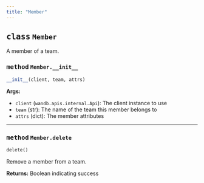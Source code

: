 ```yaml
---
title: "Member"
---
```









## <kbd>class</kbd> `Member`
A member of a team.

### <kbd>method</kbd> `Member.__init__`

```python
__init__(client, team, attrs)
```

**Args:**
 
 - `client` (`wandb.apis.internal.Api`):  The client instance to use 
 - `team` (str):  The name of the team this member belongs to 
 - `attrs` (dict):  The member attributes 









---

### <kbd>method</kbd> `Member.delete`

```python
delete()
```

Remove a member from a team. 



**Returns:**
  Boolean indicating success 


